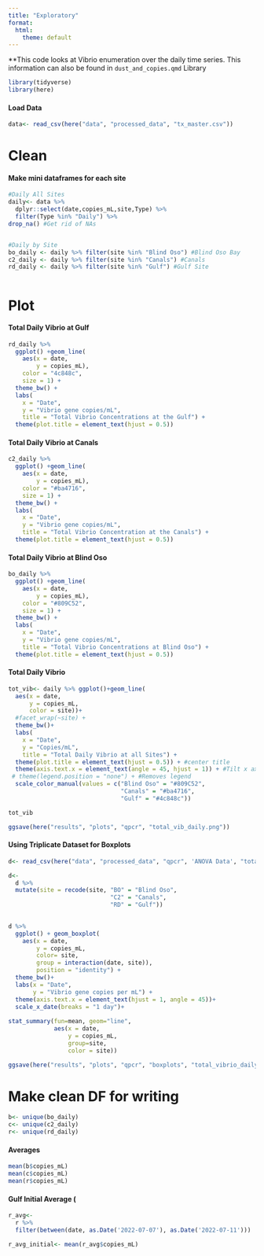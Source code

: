 ```yaml
---
title: "Exploratory"
format:
  html:
    theme: default
---
```


\*\*This code looks at Vibrio enumeration over the daily time series. This information can also be found in `dust_and_copies.qmd` Library

```r
library(tidyverse)
library(here)
```

#### Load Data

```r
data<- read_csv(here("data", "processed_data", "tx_master.csv")) 
```

# Clean

#### Make mini dataframes for each site

```r
#Daily All Sites
daily<- data %>%
  dplyr::select(date,copies_mL,site,Type) %>%
  filter(Type %in% "Daily") %>%
drop_na() #Get rid of NAs


#Daily by Site
bo_daily <- daily %>% filter(site %in% "Blind Oso") #Blind Oso Bay
c2_daily <- daily %>% filter(site %in% "Canals") #Canals
rd_daily <- daily %>% filter(site %in% "Gulf") #Gulf Site



```

# Plot

#### Total Daily Vibrio at Gulf

```r
rd_daily %>%
  ggplot() +geom_line(
    aes(x = date,
        y = copies_mL),
    color = "4c848c",
    size = 1) +
  theme_bw() +
  labs(
    x = "Date",
    y = "Vibrio gene copies/mL",
    title = "Total Vibrio Concentrations at the Gulf") +
  theme(plot.title = element_text(hjust = 0.5))
```

#### Total Daily Vibrio at Canals

```r
c2_daily %>%
  ggplot() +geom_line(
    aes(x = date,
        y = copies_mL),
    color = "#ba4716",
    size = 1) +
  theme_bw() +
  labs(
    x = "Date",
    y = "Vibrio gene copies/mL",
    title = "Total Vibrio Concentration at the Canals") +
  theme(plot.title = element_text(hjust = 0.5))
```

#### Total Daily Vibrio at Blind Oso

```r
bo_daily %>%
  ggplot() +geom_line(
    aes(x = date,
        y = copies_mL),
    color = "#809C52",
    size = 1) +
  theme_bw() +
  labs(
    x = "Date",
    y = "Vibrio gene copies/mL",
    title = "Total Vibrio Concentrations at Blind Oso") +
  theme(plot.title = element_text(hjust = 0.5))
```

#### Total Daily Vibrio

```r
tot_vib<- daily %>% ggplot()+geom_line(
  aes(x = date,
      y = copies_mL,
      color = site))+
  #facet_wrap(~site) +
  theme_bw()+
  labs(
    x = "Date",
    y = "Copies/mL",
    title = "Total Daily Vibrio at all Sites") +
  theme(plot.title = element_text(hjust = 0.5)) + #center title
  theme(axis.text.x = element_text(angle = 45, hjust = 1)) + #Tilt x axis labels 
 # theme(legend.position = "none") + #Removes legend 
  scale_color_manual(values = c("Blind Oso" = "#809C52",
                                "Canals" = "#ba4716",
                                "Gulf" = "#4c848c"))

tot_vib

ggsave(here("results", "plots", "qpcr", "total_vib_daily.png"))
```

#### Using Triplicate Dataset for Boxplots

```r
d<- read_csv(here("data", "processed_data", "qpcr", 'ANOVA Data', "total_vibrio"))
```

```r
d<-
  d %>%
  mutate(site = recode(site, "BO" = "Blind Oso",
                             "C2" = "Canals",
                             "RD" = "Gulf"))
  

```

```r
d %>%
  ggplot() + geom_boxplot(
    aes(x = date,
        y = copies_mL,
        color= site,
        group = interaction(date, site)),
        position = "identity") +
  theme_bw()+
  labs(x = "Date",
       y = "Vibrio gene copies per mL") +
  theme(axis.text.x = element_text(hjust = 1, angle = 45))+
  scale_x_date(breaks = "1 day")+
  
stat_summary(fun=mean, geom="line", 
             aes(x = date, 
                 y = copies_mL,
                 group=site, 
                 color = site))  

ggsave(here("results", "plots", "qpcr", "boxplots", "total_vibrio_daily.png"))
```

# Make clean DF for writing

```r
b<- unique(bo_daily)
c<- unique(c2_daily)
r<- unique(rd_daily)
```

#### Averages

```r
mean(b$copies_mL)
mean(c$copies_mL)
mean(r$copies_mL)
```

#### Gulf Initial Average (

```r
r_avg<-
  r %>%
  filter(between(date, as.Date('2022-07-07'), as.Date('2022-07-11')))

r_avg_initial<- mean(r_avg$copies_mL)
```

\
